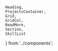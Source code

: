     Heading,
    ProjectsContainer,
    Grid,
    GridCol,
    ReadMore,
    Section,
    SkillList
} from '../components';

<Section>
    <Heading tag='h2' className='subheading h5' text='Projects' />
    <ProjectsContainer number={2} />
    <ReadMore path='/projects' />
</Section>

<Section>
    <Heading tag='h2' className='subheading h5' text='What I do' />
    <SkillList />
    <ReadMore path='/about' />
</Section>